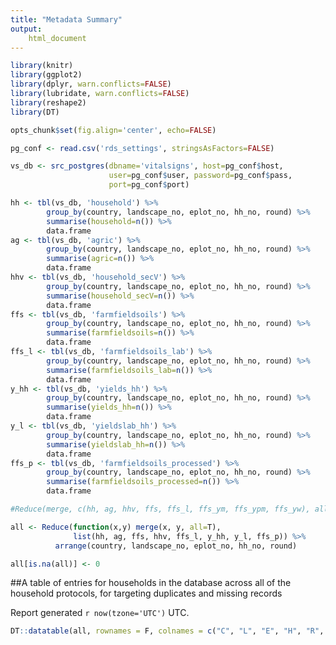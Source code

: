 ```yaml
---
title: "Metadata Summary"
output:
    html_document
---
```


``` r
library(knitr)
library(ggplot2)
library(dplyr, warn.conflicts=FALSE)
library(lubridate, warn.conflicts=FALSE)
library(reshape2)
library(DT)

opts_chunk$set(fig.align='center', echo=FALSE)

pg_conf <- read.csv('rds_settings', stringsAsFactors=FALSE)

vs_db <- src_postgres(dbname='vitalsigns', host=pg_conf$host,
                      user=pg_conf$user, password=pg_conf$pass,
                      port=pg_conf$port)

hh <- tbl(vs_db, 'household') %>%
        group_by(country, landscape_no, eplot_no, hh_no, round) %>% 
        summarise(household=n()) %>%
        data.frame
ag <- tbl(vs_db, 'agric') %>%
        group_by(country, landscape_no, eplot_no, hh_no, round) %>% 
        summarise(agric=n()) %>%
        data.frame
hhv <- tbl(vs_db, 'household_secV') %>%
        group_by(country, landscape_no, eplot_no, hh_no, round) %>% 
        summarise(household_secV=n()) %>%
        data.frame
ffs <- tbl(vs_db, 'farmfieldsoils') %>%
        group_by(country, landscape_no, eplot_no, hh_no, round) %>% 
        summarise(farmfieldsoils=n()) %>%
        data.frame
ffs_l <- tbl(vs_db, 'farmfieldsoils_lab') %>%
        group_by(country, landscape_no, eplot_no, hh_no, round) %>% 
        summarise(farmfieldsoils_lab=n()) %>%
        data.frame
y_hh <- tbl(vs_db, 'yields_hh') %>%
        group_by(country, landscape_no, eplot_no, hh_no, round) %>% 
        summarise(yields_hh=n()) %>%
        data.frame
y_l <- tbl(vs_db, 'yieldslab_hh') %>%
        group_by(country, landscape_no, eplot_no, hh_no, round) %>% 
        summarise(yieldslab_hh=n()) %>%
        data.frame
ffs_p <- tbl(vs_db, 'farmfieldsoils_processed') %>%
        group_by(country, landscape_no, eplot_no, hh_no, round) %>% 
        summarise(farmfieldsoils_processed=n()) %>%
        data.frame

#Reduce(merge, c(hh, ag, hhv, ffs, ffs_l, ffs_ym, ffs_ypm, ffs_yw), all=T)

all <- Reduce(function(x,y) merge(x, y, all=T),
              list(hh, ag, ffs, hhv, ffs_l, y_hh, y_l, ffs_p)) %>%
          arrange(country, landscape_no, eplot_no, hh_no, round)

all[is.na(all)] <- 0
```

##A table of entries for households in the database across all of the household protocols, for targeting duplicates and missing records

Report generated `r now(tzone='UTC')` UTC.

```r
DT::datatable(all, rownames = F, colnames = c("C", "L", "E", "H", "R", "Household", "Agric", "FFS", "SecV", "FFS Lab", "Yields", "Yields Lab", "Processed Soils"))
```
